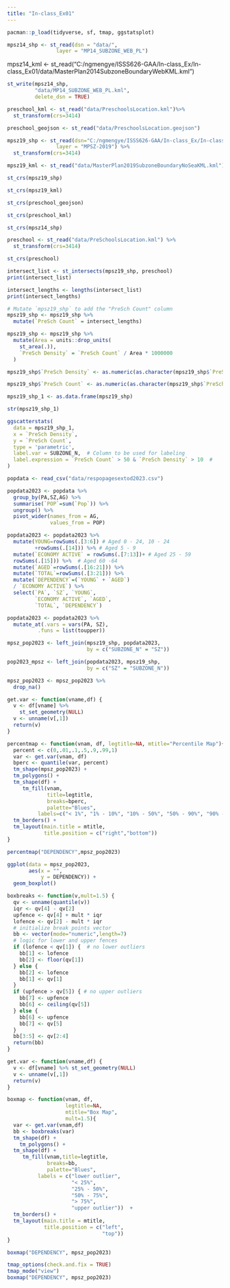 ```yaml
---
title: "In-class_Ex01"
---
```


```r
pacman::p_load(tidyverse, sf, tmap, ggstatsplot)
```

```r
mpsz14_shp <- st_read(dsn = "data/",
                layer = "MP14_SUBZONE_WEB_PL")    
```


mpsz14_kml <- st_read("C:/ngmengye/ISSS626-GAA/In-class_Ex/In-class_Ex01/data/MasterPlan2014SubzoneBoundaryWebKML.kml")

```r
st_write(mpsz14_shp, 
         "data/MP14_SUBZONE_WEB_PL.kml",
         delete_dsn = TRUE)
```

```r
preschool_kml <- st_read("data/PreschoolsLocation.kml")%>% 
  st_transform(crs=3414)
```

```r
preschool_geojson <- st_read("data/PreschoolsLocation.geojson")

```
```r
mpsz19_shp <- st_read(dsn="C:/ngmengye/ISSS626-GAA/In-class_Ex/In-class_Ex02/data/",
                layer = "MPSZ-2019") %>% 
  st_transform(crs=3414)
```
```r
mpsz19_kml <- st_read("data/MasterPlan2019SubzoneBoundaryNoSeaKML.kml")
```
```r
st_crs(mpsz19_shp)
```
```r
st_crs(mpsz19_kml)
```
```r
st_crs(preschool_geojson)
```
```r
st_crs(preschool_kml)
```
```r
st_crs(mpsz14_shp)
```
```r
preschool <- st_read("data/PreSchoolsLocation.kml") %>% 
  st_transform(crs=3414)
```
```r
st_crs(preschool)
```
```r
intersect_list <- st_intersects(mpsz19_shp, preschool)
print(intersect_list)
```
```r
intersect_lengths <- lengths(intersect_list)
print(intersect_lengths)
```
```r
# Mutate `mpsz19_shp` to add the "PreSch Count" column
mpsz19_shp <- mpsz19_shp %>%
  mutate(`PreSch Count` = intersect_lengths)
```

```r
mpsz19_shp <- mpsz19_shp %>%
  mutate(Area = units::drop_units(
    st_area(.)),
    `PreSch Density` = `PreSch Count` / Area * 1000000
  )
```



```r
mpsz19_shp$`PreSch Density` <- as.numeric(as.character(mpsz19_shp$`PreSch Density`))

mpsz19_shp$`PreSch Count` <- as.numeric(as.character(mpsz19_shp$`PreSch Count`))

mpsz19_shp_1 <- as.data.frame(mpsz19_shp)

str(mpsz19_shp_1)
```
```r

ggscatterstats(
  data = mpsz19_shp_1,
  x = `PreSch Density`,
  y = `PreSch Count`,
  type = 'parametric',
  label.var = SUBZONE_N,  # Column to be used for labeling
  label.expression = `PreSch Count` > 50 & `PreSch Density` > 10  # 
)

```
```r
popdata <- read_csv("data/respopagesextod2023.csv")
```
```r
popdata2023 <- popdata %>% 
  group_by(PA,SZ,AG) %>% 
  summarise(`POP`=sum(`Pop`)) %>% 
  ungroup() %>% 
  pivot_wider(names_from = AG,
              values_from = POP)
```
```r
popdata2023 <- popdata2023 %>%
  mutate(YOUNG=rowSums(.[3:6]) # Aged 0 - 24, 10 - 24
         +rowSums(.[14])) %>% # Aged 5 - 9
  mutate(`ECONOMY ACTIVE` = rowSums(.[7:13])+ # Aged 25 - 59
  rowSums(.[15])) %>%  # Aged 60 -64
  mutate(`AGED`=rowSums(.[16:21])) %>%
  mutate(`TOTAL`=rowSums(.[3:21])) %>%
  mutate(`DEPENDENCY`=(`YOUNG` + `AGED`)
  / `ECONOMY ACTIVE`) %>% 
  select(`PA`, `SZ`, `YOUNG`, 
         `ECONOMY ACTIVE`, `AGED`,
         `TOTAL`, `DEPENDENCY`)

```

```r
popdata2023 <- popdata2023 %>%
  mutate_at(.vars = vars(PA, SZ), 
          .funs = list(toupper)) 
```
```r
mpsz_pop2023 <- left_join(mpsz19_shp, popdata2023,
                          by = c("SUBZONE_N" = "SZ"))
```
```r
pop2023_mpsz <- left_join(popdata2023, mpsz19_shp, 
                          by = c("SZ" = "SUBZONE_N"))
```


```r
mpsz_pop2023 <- mpsz_pop2023 %>% 
  drop_na()
```

```r
get.var <- function(vname,df) {
  v <- df[vname] %>% 
    st_set_geometry(NULL)
  v <- unname(v[,1])
  return(v)
}
```


```r
percentmap <- function(vnam, df, legtitle=NA, mtitle="Percentile Map"){
  percent <- c(0,.01,.1,.5,.9,.99,1)
  var <- get.var(vnam, df)
  bperc <- quantile(var, percent)
  tm_shape(mpsz_pop2023) +
  tm_polygons() +
  tm_shape(df) +
     tm_fill(vnam,
             title=legtitle,
             breaks=bperc,
             palette="Blues",
          labels=c("< 1%", "1% - 10%", "10% - 50%", "50% - 90%", "90% - 99%", "> 99%"))  +
  tm_borders() +
  tm_layout(main.title = mtitle, 
            title.position = c("right","bottom"))
}
```

```r
percentmap("DEPENDENCY",mpsz_pop2023)
```
```r
ggplot(data = mpsz_pop2023,
       aes(x = "",
           y = DEPENDENCY)) +
  geom_boxplot()
```
```r
boxbreaks <- function(v,mult=1.5) {
  qv <- unname(quantile(v))
  iqr <- qv[4] - qv[2]
  upfence <- qv[4] + mult * iqr
  lofence <- qv[2] - mult * iqr
  # initialize break points vector
  bb <- vector(mode="numeric",length=7)
  # logic for lower and upper fences
  if (lofence < qv[1]) {  # no lower outliers
    bb[1] <- lofence
    bb[2] <- floor(qv[1])
  } else {
    bb[2] <- lofence
    bb[1] <- qv[1]
  }
  if (upfence > qv[5]) { # no upper outliers
    bb[7] <- upfence
    bb[6] <- ceiling(qv[5])
  } else {
    bb[6] <- upfence
    bb[7] <- qv[5]
  }
  bb[3:5] <- qv[2:4]
  return(bb)
}
```

```r
get.var <- function(vname,df) {
  v <- df[vname] %>% st_set_geometry(NULL)
  v <- unname(v[,1])
  return(v)
}
```

```r
boxmap <- function(vnam, df, 
                   legtitle=NA,
                   mtitle="Box Map",
                   mult=1.5){
  var <- get.var(vnam,df)
  bb <- boxbreaks(var)
  tm_shape(df) +
    tm_polygons() +
  tm_shape(df) +
     tm_fill(vnam,title=legtitle,
             breaks=bb,
             palette="Blues",
          labels = c("lower outlier", 
                     "< 25%", 
                     "25% - 50%", 
                     "50% - 75%",
                     "> 75%", 
                     "upper outlier"))  +
  tm_borders() +
  tm_layout(main.title = mtitle, 
            title.position = c("left",
                               "top"))
}
```


```r
boxmap("DEPENDENCY", mpsz_pop2023)
```
```r
tmap_options(check.and.fix = TRUE)
tmap_mode("view")
boxmap("DEPENDENCY", mpsz_pop2023)
```
